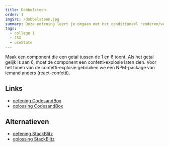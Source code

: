 ```yaml
---
title: Dobbelsteen
order: 1
imgSrc: /dobbelsteen.jpg
summary: Deze oefening leert je omgaan met het conditioneel renderen/weergeven van React-componenten.
tags:
  - college 1
  - JSX
  - useState
---
```


Maak een component die een getal tussen de 1 en 6 toont. Als het getal gelijk is aan 6,
moet de component een confetti-explosie laten zien. Voor het tonen van de confetti-explosie gebruiken
we een NPM-package van iemand anders (react-confetti).

## Links

- [oefening CodesandBox](https://githubbox.com/competencefactory/basistraining-react/tree/main/oefeningen/dobbelstenen)
- [oplossing CodesandBox](https://githubbox.com/competencefactory/basistraining-react/tree/main/oefeningen/dobbelstenen-oplossing)

## Alternatieven

- [oefening StackBlitz](https://stackblitz.com/github/competencefactory/basistraining-react/tree/main/oefeningen/dobbelstenen)
- [oplossing StackBlitz](https://stackblitz.com/github/competencefactory/basistraining-react/tree/main/oefeningen/dobbelstenen-oplossing)
